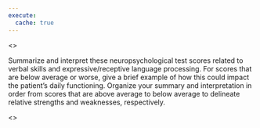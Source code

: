 ```yaml
---
execute:
  cache: true
---
```


<<PROMPT>>

Summarize and interpret these neuropsychological test scores related to verbal skills and expressive/receptive language processing. For scores that are below average or worse, give a brief example of how this could impact the patient's daily functioning. Organize your summary and interpretation in order from scores that are above average to below average to delineate relative strengths and weaknesses, respectively.

<<START>>
